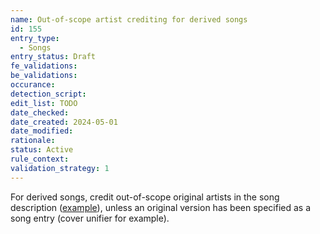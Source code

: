 ```yaml
---
name: Out-of-scope artist crediting for derived songs
id: 155
entry_type:
  - Songs
entry_status: Draft
fe_validations:
be_validations:
occurance:
detection_script:
edit_list: TODO
date_checked:
date_created: 2024-05-01
date_modified:
rationale:
status: Active
rule_context:
validation_strategy: 1
---
```

For derived songs, credit out-of-scope original artists in the song description ([example](https://vocadb.net/S/604363)), unless an original version has been specified as a song entry (cover unifier for example).